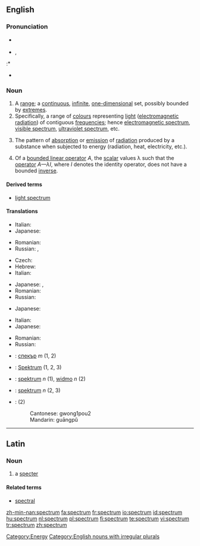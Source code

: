 ==English==
{{wikipedia}}

===Pronunciation===
* {{a|Canada|UK}} {{IPA|/ˈspektrəm/}}
* {{a|unknown}} {{IPA|/ˈspɛktrəm/}}, {{SAMPA|/"spEktr@m/}}
:* {{rhymes|ɛktrəm}}
* {{audio|en-us-portmanteau.ogg|Audio (US)}}

===Noun===
{{en-noun|spectr|a}}

# A [[range]]; a [[continuous]], [[infinite]], [[one-dimensional]] set, possibly bounded by [[extremes]].
# Specifically, a range of [[colour]]s representing [[light]] ([[electromagnetic radiation]]) of contiguous [[frequency|frequencies]]; hence [[electromagnetic spectrum]], [[visible spectrum]], [[ultraviolet spectrum]], etc.
# {{chemistry}} The pattern of [[absorption]] or [[emission]] of [[radiation]] produced by a substance when subjected to energy (radiation, heat, electricity, etc.).
# {{linearalg}} Of a [[bounded linear operator]] ''A'', the [[scalar]] values λ such that the [[operator]] ''A—λI'', where ''I'' denotes the identity operator, does not have a bounded [[inverse]].

====Derived terms====
* [[light spectrum]]

====Translations====
{{trans-top|range}}
* Italian: {{t+|it|spettro}}
* Japanese: {{t|ja|sc=Jpan|スペクトル|tr=supekutoru}}
{{trans-mid}}
* Romanian: {{t-|ro|spectru|n}}
* Russian: {{t|ru|спектр|tr=sp'ektr|m|sc=Cyrl}}, {{t|ru|диапазон|tr=diapazón|m|sc=Cyrl}}
{{trans-bottom}}

{{trans-top|range of colors}}
* Czech: {{t-|cs|spektrum|n}}
* Hebrew: {{t|he|ספקטרום|tr=spéktrum}}
* Italian: {{t+|it|spettro}}
{{trans-mid}}
* Japanese: {{t|ja|sc=Jpan|スペクトル|tr=supekutoru}}, {{t|ja|sc=Jpan|分光特性|tr=bunkō tokusē}}
* Romanian: {{t-|ro|spectru|n}}
* Russian: {{t|ru|спектр|tr=sp'ektr|m|sc=Cyrl}}
{{trans-bottom}}

{{trans-top|chemistry: a pattern of absorption or emission of radiation}}
* Japanese: {{t|ja|sc=Jpan|スペクトル|tr=supekutoru}}
{{trans-mid}}
{{trans-bottom}}

{{trans-top|linear algebra: set of scalar values}}
* Italian: {{t+|it|spettro}}
* Japanese: {{t|ja|sc=Jpan|スペクトル|tr=supekutoru}}
{{trans-mid}}
* Romanian: {{t-|ro|spectru|n}}
* Russian: {{t|ru|спектр|sp'ektr|m|sc=Cyrl}}
{{trans-bottom}}

{{checktrans-top}}
* {{ttbc|Bulgarian}}: [[спекър]] ''m'' (1, 2)
* {{ttbc|German}}: [[Spektrum]] {{n}} (1, 2, 3)
{{trans-mid}}
* {{ttbc|Polish}}: [[spektrum]] ''n'' (1), [[widmo]] ''n'' (2)
* {{ttbc|Swedish}}: [[spektrum]] ''n''  (2, 3)
* {{ttbc|Chinese}}: {{zh-ts|光譜|光谱}} (2)
*: Cantonese: gwong1pou2
*: Mandarin: guāngpǔ
{{trans-bottom}}

[[Category:Energy]]
[[Category:English nouns with irregular plurals]]

----

==Latin==

===Noun===
{{infl|la|noun|[[Wiktionary Appendix:Latin second declension|second declension]]|spectri|g=n}}

# a [[specter]]

====Related terms====
* [[spectral]]

[[zh-min-nan:spectrum]]
[[fa:spectrum]]
[[fr:spectrum]]
[[io:spectrum]]
[[id:spectrum]]
[[hu:spectrum]]
[[nl:spectrum]]
[[pl:spectrum]]
[[fi:spectrum]]
[[te:spectrum]]
[[vi:spectrum]]
[[tr:spectrum]]
[[zh:spectrum]]